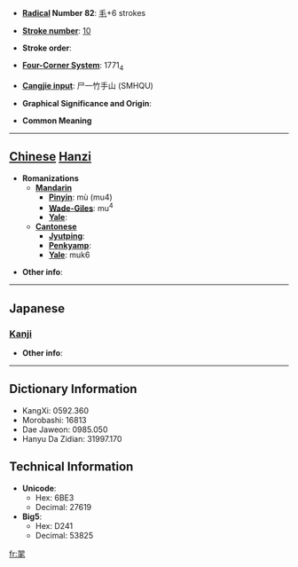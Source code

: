 * '''[[Wiktionary:Chinese radical index| Radical]] Number 82''': [[Wiktionary:Chinese radical index 毛|毛]]+6 strokes

* '''[[Wiktionary:Chinese total strokes index|Stroke number]]''': [[Wiktionary:Chinese total strokes index 10|10]]

* '''Stroke order''': 

* '''[[Wiktionary:Chinese four corner index|Four-Corner System]]''': 1771<sub>4</sub>

* '''[[Wiktionary:Chinese Cangjie index|Cangjie input]]''': 尸一竹手山 (SMHQU)

* '''Graphical Significance and Origin''': 

* '''Common Meaning'''

----

== [[Chinese]] [[Hanzi]] ==

* '''Romanizations'''
** '''[[Mandarin]]'''
*** '''[[Pinyin]]''': mù (mu4)
*** '''[[Wade-Giles]]''': mu<sup>4</sup>
*** '''[[Yale]]''': 
** '''[[Cantonese]]'''
*** '''[[Jyutping]]''':
*** '''[[Penkyamp]]''': 
*** '''[[Yale]]''': muk6

* '''Other info''': 

----

==Japanese==
===[[Kanji]]===
{{kanji|on readings=[[ぼく]] (boku), [[もく]] (moku), [[ばく]] (baku), [[まく]] (maku)|kun readings=[[よい]] (yoi)}}

* '''Other info''':  

----

== Dictionary Information ==

* KangXi: 0592.360
* Morobashi: 16813
* Dae Jaweon: 0985.050
* Hanyu Da Zidian: 31997.170

== Technical Information ==

* '''Unicode''':
** Hex: 6BE3
** Decimal: 27619
* '''Big5''':
** Hex: D241
** Decimal: 53825

[[fr:毣]]